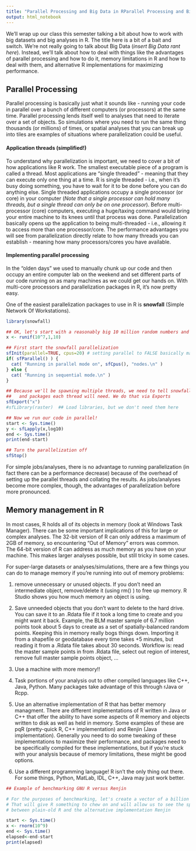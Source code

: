 ```yaml
---
title: "Parallel Processing and Big Data in RParallel Processing and Big Data in R"
output: html_notebook
---
```


We'll wrap up our class this semester talking a bit about how to work with big datasets and big analyses in R. The title here is a bit of a bait and switch. We're not really going to talk about Big Data (_insert Big Data rant here_). Instead, we'll talk about how to deal with things like the advantages of parallel processing and how to do it, memory limitations in R and how to deal with them, and alternative R implementations for maximizing performance.

## Parallel Processing
Parallel processing is basically just what it sounds like - running your code in parallel over a bunch of different computers (or processors) at the same time. Parallel processing lends itself well to analyses that need to iterate over a set of objects. So simulations where you need to run the same thing thousands (or millions) of times, or spatial analyses that you can break up into tiles are examples of situations where parallelization could be useful. 

#### Application threads (simplified!)
To understand why parallelization is important, we need to cover a bit of how applications like R work. The smallest executable piece of a program is called a thread. Most applications are "single threaded" - meaning that they can execute only one thing at a time. R is single threaded - i.e., when it's busy doing something, you have to wait for it to be done before you can do anything else. Single threaded applications occupy a single processor (or core) in your computer (_Note that a single processor can hold many threads, but a single thread can only be on one processor_). Before multi-processor (core) computers, executing a huge/taxing command would bring your entire machine to its knees until that process was done. Parallelization basically opens up the application to being multi-threaded - i.e., allowing it to access more than one processor/core. The performance advantages you will see from parallelization directly relate to how many threads you can establish - meaning how many processors/cores you have available.

#### Implementing parallel processing
In the "olden days" we used to manually chunk up our code and then occupy an entire computer lab on the weekend and set different parts of our code running on as many machines as we could get our hands on. With multi-core processors and parallelization packages in R, it's now pretty easy. 

One of the easiest parallelization packages to use in R is __snowfall__ (Simple Network Of Workstations).  

```r
library(snowfall)

## OK, let's start with a reasonably big 10 million random numbers and do something with it via Snowfall
x <- runif(10^7,1,10)

## First start the snowfall parallelization
sfInit(parallel=TRUE, cpus=20) # setting parallel to FALSE basically makes it the same as running in regular R.
if( sfParallel() ) {
  cat( "Running in parallel mode on", sfCpus(), "nodes.\n" )
} else {
  cat( "Running in sequential mode.\n" )
}

## Because we'll be spawning multiple threads, we need to tell snowfall which objects
##   and packages each thread will need. We do that via Exports
sfExport("x")
#sfLibrary(raster)  ## Load libraries, but we don't need them here

## Now we run our code in parallel!
start <- Sys.time()
y <- sfLapply(x,log10)
end <- Sys.time()
print(end-start)

## Turn the parallelization off
sfStop()
```

For simple jobs/analyses, there is no advantage to running parallelization (in fact there can be a performance decrease) because of the overhead of setting up the parallel threads and collating the results. As jobs/analyses become more complex, though, the advantages of parallelization before more pronounced.

## Memory management in R
In most cases, R holds all of its objects in memory (look at Windows Task Manager). There can be some important implications of this for large or complex analyses. The 32-bit version of R can only address a maximum of 2GB of memory, so encountering "Out of Memory" errors was common. The 64-bit version of R can address as much memory as you have on your machine. This makes larger analyses possible, but still tricky in some cases. 

For super-large datasets or analyses/simulations, there are a few things you can do to manage memory if you're running into out of memory problems:

1. remove unnecessary or unused objects. If you don't need an intermediate object, remove/delete it (using rm() ) to free up memory. R Studio shows you how much memory an object is using.

2. Save unneeded objects that you don't want to delete to the hard drive. You can save it to an .Rdata file if it took a long time to create and you might want it back. Example, the BLM master sample of 6.7 million points took about 5 days to create as a set of spatially-balanced random points. Keeping this in memory really bogs things down. Importing it from a shapefile or geodatabase every time takes +5 minutes, but reading it from a .Rdata file takes about 30 seconds. Workflow is: read the master sample points in from .Rdata file, select out region of interest, remove full master sample points object, ...

3. Use a machine with more memory!!

4. Task portions of your analysis out to other compiled languages like C++, Java, Python. Many packages take advantage of this through rJava or Rcpp.

5. Use an alternative implementation of R that has better memory managment. There are different implementations of R written in Java or C++ that offer the ability to have some aspects of R memory and objects written to disk as well as held in memory. Some examples of these are pqR (pretty-quick R, C++ implementation) and Renjin (Java implementation). Generally you need to do some tweaking of these implementations to maximize their performance, and packages need to be specifically compiled for these implementations, but if you're stuck with your analysis because of memory limitations, these might be good options.

6. Use a different programming language! R isn't the only thing out there. For some things, Python, MatLab, IDL, C++, Java may just work better.

```r
## Example of benchmarking GNU R versus Renjin

# For the purposes of benchmarking, let's create a vector of a billion random numbers.
# That will give R something to chew on and will allow us to see the speed differences
# between plain-old R and the alternative implementation Renjin

start <- Sys.time()
x <- rnorm(10^9)
end <- Sys.time()
elapsed<-end-start
print(elapsed)

```

